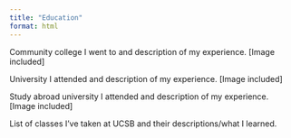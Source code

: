 ```yaml
---
title: "Education"
format: html
---
```


Community college I went to and description of my experience. \[Image included\]

University I attended and description of my experience. \[Image included\]

Study abroad university I attended and description of my experience. \[Image included\]

List of classes I've taken at UCSB and their descriptions/what I learned.

